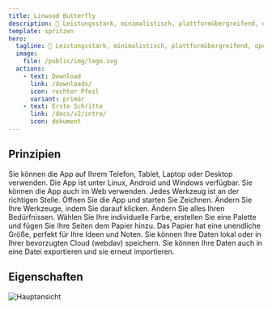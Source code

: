 ```yaml
---
title: Linwood Butterfly
description: 🎨 Leistungsstark, minimalistisch, plattformübergreifend, opensource-Notiznahme-App 🎨
template: spritzen
hero:
  tagline: 🎨 Leistungsstark, minimalistisch, plattformübergreifend, opensource-Notiznahme-App 🎨
  image:
    file: /public/img/logo.svg
  actions:
    - text: Download
      link: /downloads/
      icon: rechter Pfeil
      variant: primär
    - text: Erste Schritte
      link: /docs/v2/intro/
      icon: dokument
---
```



## Prinzipien

<CardGrid stagger>
	<Card title="Cross platform" icon="laptop">
		Sie können die App auf Ihrem Telefon, Tablet, Laptop oder Desktop verwenden. Die App ist unter Linux, Android und Windows verfügbar. Sie können die App auch im Web verwenden.
	</Card>
	<Card title="Simple and intuitive" icon="puzzle">
		Jedes Werkzeug ist an der richtigen Stelle. Öffnen Sie die App und starten Sie Zeichnen. Ändern Sie Ihre Werkzeuge, indem Sie darauf klicken.
	</Card>
	<Card title="Customizable" icon="pencil">
		Ändern Sie alles Ihren Bedürfnissen. Wählen Sie Ihre individuelle Farbe, erstellen Sie eine Palette und fügen Sie Ihre Seiten dem Papier hinzu. Das Papier hat eine unendliche Größe, perfekt für Ihre Ideen und Noten.
	</Card>
	<Card title="Choose where your data is stored" icon="open-book">
		Sie können Ihre Daten lokal oder in Ihrer bevorzugten Cloud (webdav) speichern. Sie können Ihre Daten auch in eine Datei exportieren und sie erneut importieren.
	</Card>
</CardGrid>

## Eigenschaften

![Hauptansicht](@assets/img/main.png)

<CardGrid stagger>
	<Card title="Let your ideas flow on an infinite canvas">
	</Card>
	<Card title="Use your pen, markdown or rich text to let your ideas flow">
	</Card>
	<Card title="Load PDF, SVG, PNG and more files into your notes or take pictures from the camera">
	</Card></Card>
	<Card title="Structure your notes by adding areas and waypoints or use multiple pages"><Card title="Structure your notes by adding areas and waypoints or use multiple pages">
	</Card>
</CardGrid>

<LinkCard title="Download today" href="/downloads/" />
